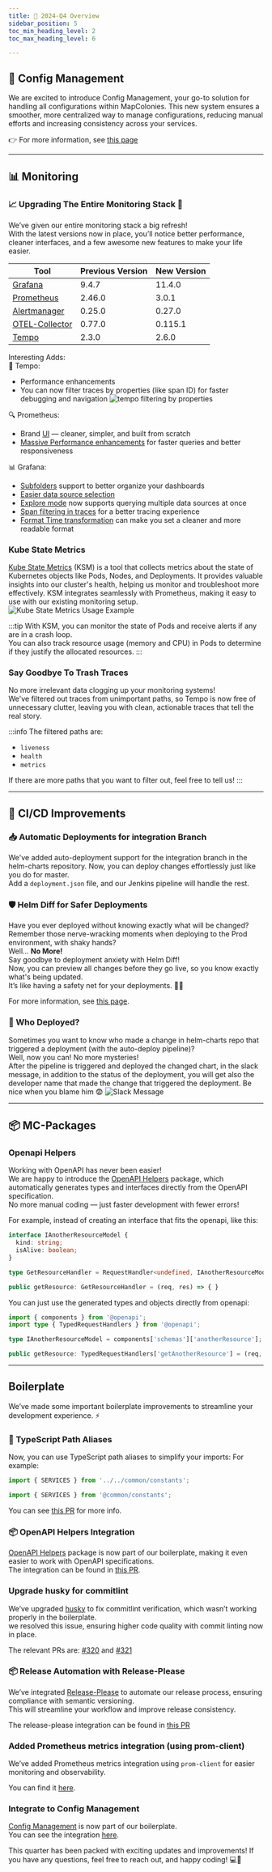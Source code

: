 ```yaml
---
title: 🎉 2024-Q4 Overview
sidebar_position: 5
toc_min_heading_level: 2
toc_max_heading_level: 6

---
```



## 🔧 Config Management
We are excited to introduce Config Management, your go-to solution for handling all configurations within MapColonies. 
This new system ensures a smoother, more centralized way to manage configurations, 
reducing manual efforts and increasing consistency across your services.

👉 For more information, see [this page](/docs/knowledge-base/config-management)

---

## 📊 Monitoring

### 📈 Upgrading The Entire Monitoring Stack 🚀
We’ve given our entire monitoring stack a big refresh!  
With the latest versions now in place, you’ll notice better performance, cleaner interfaces, and a few awesome new features to make your life easier.

| Tool           | Previous Version | New Version |
|----------------|------------------|-------------|
| [Grafana](https://grafana.com/docs/grafana/latest/release-notes)        | 9.4.7            | 11.4.0      |
| [Prometheus](https://prometheus.io/blog/2024/11/14/prometheus-3-0)     | 2.46.0           | 3.0.1       |
| [Alertmanager](https://prometheus.io/docs/alerting/latest/overview)   | 0.25.0           | 0.27.0      |
| [OTEL-Collector](https://opentelemetry.io/docs/collector/) | 0.77.0           | 0.115.1     |
| [Tempo](https://grafana.com/docs/tempo/latest/release-notes/)          | 2.3.0            | 2.6.0       |

Interesting Adds:  
🧭 Tempo:
* Performance enhancements
* You can now filter traces by properties (like span ID) for faster debugging and navigation
![tempo filtering by properties](./img/2024-q4/tempo-filtering.png)


🔍 Prometheus:
* Brand [UI](https://prometheus.io/blog/2024/11/14/prometheus-3-0/#new-ui) — cleaner, simpler, and built from scratch
* [Massive Performance enhancements](https://prometheus.io/blog/2024/11/14/prometheus-3-0/#performance) for faster queries and better responsiveness

📊 Grafana:
* [Subfolders](https://grafana.com/docs/grafana/latest/whatsnew/whats-new-in-v10-0/#subfolders) support to better organize your dashboards
* [Easier data source selection](https://grafana.com/docs/grafana/latest/whatsnew/whats-new-in-v10-0/#select-data-sources-more-easily)
* [Explore mode](https://grafana.com/docs/grafana/latest/whatsnew/whats-new-in-v10-0/#query-multiple-data-sources-in-explore) now supports querying multiple data sources at once
* [Span filtering in traces](https://grafana.com/docs/grafana/latest/whatsnew/whats-new-in-v10-0/#span-filtering-for-traces) for a better tracing experience
* [Format Time transformation](https://grafana.com/docs/grafana/latest/whatsnew/whats-new-in-v10-1/#format-time-transformation) can make you set a cleaner and more readable format

### Kube State Metrics
[Kube State Metrics](https://github.com/kubernetes/kube-state-metrics) (KSM) is a tool that collects 
metrics about the state of Kubernetes objects like Pods, Nodes, and Deployments. 
It provides valuable insights into our cluster's health, helping us monitor and troubleshoot more effectively. 
KSM integrates seamlessly with Prometheus, making it easy to use with our existing monitoring setup.
![Kube State Metrics Usage Example](./img/2024-q4/ksm.png)

:::tip
With KSM, you can monitor the state of Pods and receive alerts if any are in a crash loop.  
You can also track resource usage (memory and CPU) in Pods to determine if they justify the allocated resources.
:::

### Say Goodbye To Trash Traces
No more irrelevant data clogging up your monitoring systems!  
We've filtered out traces from unimportant paths, so Tempo is now free of unnecessary clutter, 
leaving you with clean, actionable traces that tell the real story.

:::info
The filtered paths are: 
* `liveness`
* `health`
* `metrics`

If there are more paths that you want to filter out, feel free to tell us!
:::

---

## 🚀 CI/CD Improvements

### 📥 Automatic Deployments for integration Branch

We've added auto-deployment support for the integration branch in the helm-charts repository. 
Now, you can deploy changes effortlessly just like you do for master.  
Add a `deployment.json` file, and our Jenkins pipeline will handle the rest.

### 🛡️ Helm Diff for Safer Deployments
Have you ever deployed without knowing exactly what will be changed?  
Remember those nerve-wracking moments when deploying to the Prod environment, with shaky hands?  
Well... **No More!**  
Say goodbye to deployment anxiety with Helm Diff!  
Now, you can preview all changes before they go live, so you know exactly what's being updated.  
It’s like having a safety net for your deployments. 💂🥅

For more information, see [this page](/docs/guides/DevOps/helm-diff.mdx).

### 👥 Who Deployed?
Sometimes you want to know who made a change in helm-charts repo that triggered a deployment (with the auto-deploy pipeline)?  
Well, now you can! No more mysteries!  
After the pipeline is triggered and deployed the changed chart, in the slack message, in addition to the status of the deployment, 
you will get also the developer name that made the change that triggered the deployment.
Be nice when you blame him 😨
![Slack Message](./img/2024-q4/blame.png)

---

## 📦 MC-Packages

### Openapi Helpers
Working with OpenAPI has never been easier!  
We are happy to introduce the [OpenAPI Helpers](/docs/knowledge-base/packages/openapi-helpers) package, 
which automatically generates types and interfaces directly from the OpenAPI specification.  
No more manual coding — just faster development with fewer errors!

For example, instead of creating an interface that fits the openapi, like this:

```ts title="Before"
interface IAnotherResourceModel {
  kind: string;
  isAlive: boolean;
}

type GetResourceHandler = RequestHandler<undefined, IAnotherResourceModel>;

public getResource: GetResourceHandler = (req, res) => { }
```

You can just use the generated types and objects directly from openapi:

```ts title="Using The Package"
import { components } from '@openapi';
import type { TypedRequestHandlers } from '@openapi';

type IAnotherResourceModel = components['schemas']['anotherResource'];

public getResource: TypedRequestHandlers['getAnotherResource'] = (req, res) => { }
```

---

## Boilerplate

We’ve made some important boilerplate improvements to streamline your development experience. ⚡


### 📂 TypeScript Path Aliases

Now, you can use TypeScript path aliases to simplify your imports:
For example:  
```ts title="Relative Paths"
import { SERVICES } from '../../common/constants';
```  

```ts title="Using tsc-alias NPM Package"
import { SERVICES } from '@common/constants';
```

You can see [this PR](https://github.com/MapColonies/ts-server-boilerplate/pull/310) for more info.

### 📦 OpenAPI Helpers Integration

[OpenAPI Helpers](#openapi-helpers) package is now part of our boilerplate, making it even easier to work with OpenAPI specifications.  
The integration can be found in [this PR](https://github.com/MapColonies/ts-server-boilerplate/pull/314).

### Upgrade husky for commitlint

We’ve upgraded [husky](https://www.npmjs.com/package/husky) to fix commitlint verification, which wasn’t working properly in the boilerplate.  
we resolved this issue, ensuring higher code quality with commit linting now in place.

The relevant PRs are: [#320](https://github.com/MapColonies/ts-server-boilerplate/pull/320) and 
[#321](https://github.com/MapColonies/ts-server-boilerplate/pull/321)

### 📦 Release Automation with Release-Please

We’ve integrated [Release-Please](https://github.com/googleapis/release-please) to automate our release process, 
ensuring compliance with semantic versioning.  
This will streamline your workflow and improve release consistency.

The release-please integration can be found in [this PR](https://github.com/MapColonies/ts-server-boilerplate/pull/319)

### Added Prometheus metrics integration (using prom-client)

We’ve added Prometheus metrics integration using `prom-client` for easier monitoring and observability.

You can find it [here](https://github.com/MapColonies/ts-server-boilerplate/pull/325).

### Integrate to Config Management

[Config Management](#-config-management) is now part of our boilerplate.  
You can see the integration [here](https://github.com/MapColonies/ts-server-boilerplate/pull/311).

This quarter has been packed with exciting updates and improvements! If you have any questions, feel free to reach out, and happy coding! 💻🚀
